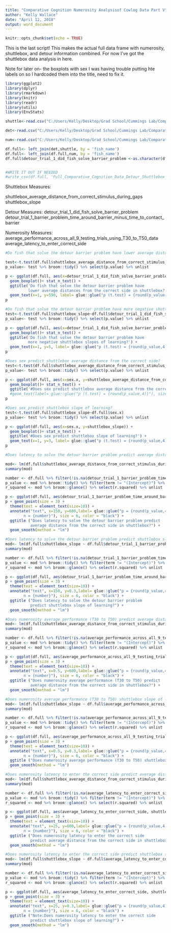 ```yaml
---
title: "Comparative Cognition Numerosity Analysisof Cowlog Data Part V"
author: "Kelly Wallace"
date: "April 12, 2018"
output: word_document
---
```


```r
knitr::opts_chunk$set(echo = TRUE)
```


This is the last script! This makes the actual full data frame with numerosity, shuttlebox, and detour information combined. For now I've got the shuttlebox data analysis in here. 

Note for later on- the boxplots with sex I was having trouble putting hte labels on so I hardcoded them into the title, need to fix it. 

```r
library(ggplot2)
library(dplyr)
library(rmarkdown)
library(knitr)
library(readr)
library(utils)
library(EnvStats)

shuttle<-read.csv("C:/Users/Kelly/Desktop/Grad School/Cummings Lab/Comparative Cognition/Shuttlebox/shuttlebox_data_april_11_2018.csv")

det<-read.csv("C:/Users/Kelly/Desktop/Grad School/Cummings Lab/Comparative Cognition/Detour/detour_data_for_R_April_5_2018.csv")

num<-read.csv("C:/Users/Kelly/Desktop/Grad School/Cummings Lab/Comparative Cognition/Comparative Cognition R Scripts/Numerosity Comparative Cognition Full Dataset April_10_2018.csv")

df.full<- left_join(det,shuttle, by = 'fish_name')
df.full<- left_join(df.full,num, by = 'fish_name')
df.full$detour_trial_1_did_fish_solve_barrier_problem <-as.character(df.full$detour_trial_1_did_fish_solve_barrier_problem)


#WRITE IT OUT IF NEEDED
#write_csv(df.full, 'Full_Comparative_Cognition_Data_Detour_Shuttlebox_Numerosity_April_12_2018.csv')

```

Shuttlebox Measures:

shuttlebox_average_distance_from_correct_stimulus_during_gaps
shuttlebox_slope

Detour Measures:
detour_trial_1_did_fish_solve_barrier_problem
detour_trial_1_barrier_problem_time_around_barrier_minus_time_to_contact_barrier

Numerosity Measures:
average_performance_across_all_9_testing_trials_using_T30_to_T50_data
average_latency_to_enter_correct_side


```r
#Do fish that solve the detour barrier problem have lower average distances from the correct side in shuttlebox?

test<-t.test(df.full$shuttlebox_average_distance_from_correct_stimulus_during_gaps~df.full$detour_trial_1_did_fish_solve_barrier_problem)
p_value<- test %>% broom::tidy() %>% select(p.value) %>% unlist

p <- ggplot(df.full, aes(x=detour_trial_1_did_fish_solve_barrier_problem, y=shuttlebox_average_distance_from_correct_stimulus_during_gaps)) + 
  geom_boxplot()+ stat_n_text() +
  ggtitle('Do fish that solve the detour barrier problem have 
          lower average distances from the correct side in shuttlebox?') +
  geom_text(x=1, y=590, label= glue::glue("p (t.test) = {round(p_value,4)}"), size = 6, color = "black")
p


```


```r
#Do fish that solve the detour barrier problem have more negative shuttlebox slopes of learning?
test<-t.test(df.full$shuttlebox_slope~df.full$detour_trial_1_did_fish_solve_barrier_problem)
p_value<- test %>% broom::tidy() %>% select(p.value) %>% unlist

p <- ggplot(df.full, aes(x=detour_trial_1_did_fish_solve_barrier_problem, y=shuttlebox_slope)) + 
  geom_boxplot()+ stat_n_text() +
  ggtitle('Do fish that solve the detour barrier problem have 
          more negative shuttlebox slopes of learning?') +
  geom_text(x=1, y=5, label= glue::glue("p (t.test) = {round(p_value,4)}"), size = 6, color = "black")
p


```

```r
#Does sex predict shuttlebox average distance from the correct side?
test<-t.test(df.full$shuttlebox_average_distance_from_correct_stimulus_during_gaps~df.full$sex.x)
p_value<- test %>% broom::tidy() %>% select(p.value) %>% unlist

p <- ggplot(df.full, aes(x=sex.x, y=shuttlebox_average_distance_from_correct_stimulus_during_gaps)) + 
  geom_boxplot()+ stat_n_text() +
  ggtitle('#Does sex predict shuttlebox average distance from the correct side? p = 0.209') #+
  #geom_text(label= glue::glue("p (t.test) = {round(p_value,4)}"), size = 6, color = "black")
p


```


```r
#Does sex predict shuttlebox slope of learning?
test<-t.test(df.full$shuttlebox_slope~df.full$sex.x)
p_value<- test %>% broom::tidy() %>% select(p.value) %>% unlist

p <- ggplot(df.full, aes(x=sex.x, y=shuttlebox_slope)) + 
  geom_boxplot()+ stat_n_text() +
  ggtitle('#Does sex predict shuttlebox slope of learning?') +
  geom_text(x=1, y=3, label= glue::glue("p (t.test) = {round(p_value,4)}"), size = 6, color = "black")
p


```


```r
#Does latency to solve the detour barrier problem predict average distance from the correct side in shuttlebox?

mod<- lm(df.full$shuttlebox_average_distance_from_correct_stimulus_during_gaps ~ df.full$detour_trial_1_barrier_problem_time_around_barrier_minus_time_to_contact_barrier)
summary(mod)

number <- df.full %>% filter(!is.na(detour_trial_1_barrier_problem_time_around_barrier_minus_time_to_contact_barrier)) %>% filter(!is.na(shuttlebox_average_distance_from_correct_stimulus_during_gaps)) %>% nrow
p_value <- mod %>% broom::tidy() %>% filter(term != "(Intercept)") %>% select(p.value) %>% unlist
r_squared <- mod %>% broom::glance() %>% select(r.squared) %>% unlist

p <- ggplot(df.full, aes(detour_trial_1_barrier_problem_time_around_barrier_minus_time_to_contact_barrier, shuttlebox_average_distance_from_correct_stimulus_during_gaps))
p + geom_point(size = 3) + 
  theme(text = element_text(size=10)) + 
  annotate("text", x=150, y=600,label= glue::glue("p = {round(p_value,4)}, R-squared:  {round(r_squared,3)}
        n = {number}"), size = 6, color = "black") + 
  ggtitle ("Does latency to solve the detour barrier problem predict 
           average distance from the correct side in shuttlebox?") +
  geom_smooth(method = "lm")

```


```r
#Does latency to solve the detour barrier problem predict shuttlebox slope of learning?
mod<- lm(df.full$shuttlebox_slope ~ df.full$detour_trial_1_barrier_problem_time_around_barrier_minus_time_to_contact_barrier)
summary(mod)

number <- df.full %>% filter(!is.na(detour_trial_1_barrier_problem_time_around_barrier_minus_time_to_contact_barrier)) %>% filter(!is.na(shuttlebox_slope)) %>% nrow
p_value <- mod %>% broom::tidy() %>% filter(term != "(Intercept)") %>% select(p.value) %>% unlist
r_squared <- mod %>% broom::glance() %>% select(r.squared) %>% unlist

p <- ggplot(df.full, aes(detour_trial_1_barrier_problem_time_around_barrier_minus_time_to_contact_barrier, shuttlebox_slope))
p + geom_point(size = 3) + 
  theme(text = element_text(size=10)) + 
  annotate("text", x=150, y=0.3,label= glue::glue("p = {round(p_value,4)}, R-squared:  {round(r_squared,3)}
        n = {number}"), size = 6, color = "black") + 
  ggtitle ("Does latency to solve the detour barrier problem 
           predict shuttlebox slope of learning?") +
  geom_smooth(method = "lm")

```


```r
#Does numerosity average performance (T30 to T50) predict average distance from the correct side in shuttlebox?
mod<- lm(df.full$shuttlebox_average_distance_from_correct_stimulus_during_gaps ~ df.full$average_performance_across_all_9_testing_trials_using_T30_to_T50_data)
summary(mod)

number <- df.full %>% filter(!is.na(average_performance_across_all_9_testing_trials_using_T30_to_T50_data)) %>% filter(!is.na(shuttlebox_average_distance_from_correct_stimulus_during_gaps)) %>% nrow
p_value <- mod %>% broom::tidy() %>% filter(term != "(Intercept)") %>% select(p.value) %>% unlist
r_squared <- mod %>% broom::glance() %>% select(r.squared) %>% unlist

p <- ggplot(df.full, aes(average_performance_across_all_9_testing_trials_using_T30_to_T50_data, shuttlebox_average_distance_from_correct_stimulus_during_gaps))
p + geom_point(size = 3) + 
  theme(text = element_text(size=10)) + 
  annotate("text", x=0.5, y=600,label= glue::glue("p = {round(p_value,4)}, R-squared:  {round(r_squared,3)}
        n = {number}"), size = 6, color = "black") + 
  ggtitle ("Does numerosity average performance (T30 to T50) predict
           average distance from the correct side in shuttlebox?") +
  geom_smooth(method = "lm")

```


```r
#Does numerosity average performance (T30 to T50) shuttlebox slope of learning?
mod<- lm(df.full$shuttlebox_slope ~ df.full$average_performance_across_all_9_testing_trials_using_T30_to_T50_data)
summary(mod)

number <- df.full %>% filter(!is.na(average_performance_across_all_9_testing_trials_using_T30_to_T50_data)) %>% filter(!is.na(shuttlebox_slope)) %>% nrow
p_value <- mod %>% broom::tidy() %>% filter(term != "(Intercept)") %>% select(p.value) %>% unlist
r_squared <- mod %>% broom::glance() %>% select(r.squared) %>% unlist

p <- ggplot(df.full, aes(average_performance_across_all_9_testing_trials_using_T30_to_T50_data, shuttlebox_slope))
p + geom_point(size = 3) + 
  theme(text = element_text(size=10)) + 
  annotate("text", x=0.5, y=0.3,label= glue::glue("p = {round(p_value,4)}, R-squared:  {round(r_squared,3)}
        n = {number}"), size = 6, color = "black") + 
  ggtitle ("Does numerosity average performance (T30 to T50) shuttlebox slope of learning?") +
  geom_smooth(method = "lm")

```


```r
#Does numerosity latency to enter the correct side predict average distance from the correct side in shuttlebox?
mod<- lm(df.full$shuttlebox_average_distance_from_correct_stimulus_during_gaps ~ df.full$average_latency_to_enter_correct_side)
summary(mod)

number <- df.full %>% filter(!is.na(average_latency_to_enter_correct_side)) %>% filter(!is.na(shuttlebox_average_distance_from_correct_stimulus_during_gaps)) %>% nrow
p_value <- mod %>% broom::tidy() %>% filter(term != "(Intercept)") %>% select(p.value) %>% unlist
r_squared <- mod %>% broom::glance() %>% select(r.squared) %>% unlist

p <- ggplot(df.full, aes(average_latency_to_enter_correct_side, shuttlebox_average_distance_from_correct_stimulus_during_gaps))
p + geom_point(size = 3) + 
  theme(text = element_text(size=10)) + 
  annotate("text", x=25, y=600,label= glue::glue("p = {round(p_value,4)}, R-squared:  {round(r_squared,3)}
        n = {number}"), size = 6, color = "black") + 
  ggtitle ("Does numerosity latency to enter the correct side 
           predict average distance from the correct side in shuttlebox?") +
  geom_smooth(method = "lm")

```



```r
#Does numerosity latency to enter the correct side predict shuttlebox slope of learning?
mod<- lm(df.full$shuttlebox_slope ~ df.full$average_latency_to_enter_correct_side)
summary(mod)

number <- df.full %>% filter(!is.na(average_latency_to_enter_correct_side)) %>% filter(!is.na(shuttlebox_slope)) %>% nrow
p_value <- mod %>% broom::tidy() %>% filter(term != "(Intercept)") %>% select(p.value) %>% unlist
r_squared <- mod %>% broom::glance() %>% select(r.squared) %>% unlist

p <- ggplot(df.full, aes(average_latency_to_enter_correct_side, shuttlebox_slope))
p + geom_point(size = 3) + 
  theme(text = element_text(size=10)) + 
  annotate("text", x=25, y=0.3,label= glue::glue("p = {round(p_value,4)}, R-squared:  {round(r_squared,3)}
        n = {number}"), size = 6, color = "black") + 
  ggtitle ("Note:Does numerosity latency to enter the correct side 
           predict shuttlebox slope of learning?") +
  geom_smooth(method = "lm")

```










